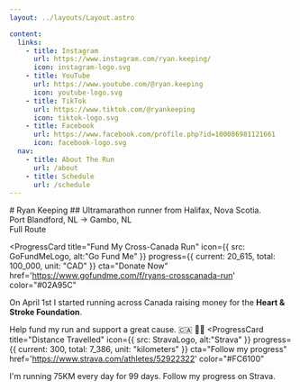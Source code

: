 ```yaml
---
layout: ../layouts/Layout.astro

content:
  links:
    - title: Instagram
      url: https://www.instagram.com/ryan.keeping/
      icon: instagram-logo.svg
    - title: YouTube
      url: https://www.youtube.com/@ryan.keeping
      icon: youtube-logo.svg
    - title: TikTok
      url: https://www.tiktok.com/@ryankeeping
      icon: tiktok-logo.svg
    - title: Facebook
      url: https://www.facebook.com/profile.php?id=100086981121661
      icon: facebook-logo.svg
  nav:
    - title: About The Run
      url: /about
    - title: Schedule
      url: /schedule
---
```


<div class="hero">
# Ryan Keeping
## Ultramarathon runner from Halifax, Nova Scotia.
</div>
<Card title="Today's Run - April 4th">
    <div>
    <span>Port Blandford, NL</span> → <span>Gambo, NL</span>
    </div>
    <ButtonLink href="/route">Full Route</ButtonLink>
</Card>

<ProgressCard
  title="Fund My Cross-Canada Run"
  icon={{ src: GoFundMeLogo, alt:"Go Fund Me" }}
  progress={{
    current: 20_615,
    total: 100_000,
    unit: "CAD"
  }}
  cta="Donate Now"
  href='https://www.gofundme.com/f/ryans-crosscanada-run'
  color="#02A95C"
>
On April 1st I started running across Canada raising money for the **Heart & Stroke Foundation**.

Help fund my run and support a great cause. 🇨🇦 🏃🏼
</ProgressCard>
<ProgressCard
  title="Distance Travelled"
  icon={{ src: StravaLogo, alt:"Strava" }}
  progress={{
    current: 300,
    total: 7_386,
    unit: "kilometers"
  }}
  cta="Follow my progress"
  href='https://www.strava.com/athletes/52922322'
  color="#FC6100"
  >
  I'm running 75KM every day for 99 days. Follow my progress on Strava.
  </ProgressCard>
